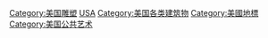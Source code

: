 [[Category:美国雕塑|Category:美国雕塑]]
[[Category:各国户外雕塑|USA]]
[[Category:美国各类建筑物|Category:美国各类建筑物]]
[[Category:美國地標|Category:美國地標]]
[[Category:美国公共艺术|Category:美国公共艺术]]